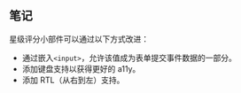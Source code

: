 ## 笔记

星级评分小部件可以通过以下方式改进：

* 通过嵌入`<input>`，允许该值成为表单提交事件数据的一部分。
* 添加键盘支持以获得更好的 a11y。
* 添加 RTL（从右到左）支持。
